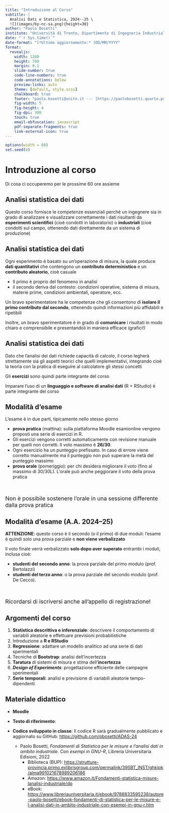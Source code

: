 ```yaml
---
title: "Introduzione al Corso"
subtitle: |
  Analisi Dati e Statistica, 2024--25 \
  ![](images/by-nc-sa.png){height=30}
author: "Paolo Bosetti"
institute: "Università di Trento, Dipartimento di Ingegneria Industriale"
date: "`r Sys.time()`"
date-format: "[*Ultimo aggiornamento:* ]DD/MM/YYYY"
format: 
  revealjs:
    width: 1280
    height: 700
    margin: 0.1
    slide-number: true
    code-line-numbers: true
    code-annotations: below
    preview-links: auto
    theme: [default, style.scss]
    chalkboard: true
    footer: "paolo.bosetti@unitn.it --- [https://paolobosetti.quarto.pub](https://paolobosetti.quarto.pub)"
    fig-width: 5
    fig-height: 4
    fig-dpi: 300
    touch: true
    email-obfuscation: javascript
    pdf-separate-fragments: true
    link-external-icon: true
---
```


```r
options(width = 60)
set.seed(0)
```


# Introduzione al corso

Di cosa ci occuperemo per le prossime 60 ore assieme


## Analisi statistica dei dati

Questo corso fornisce le competenze essenziali perché un ingegnere sia in grado di analizzare e visualizzare correttamente i dati risultanti da **esperimenti scientifici** (cioè condotti in laboratorio) o **industriali** (cioè condotti sul campo, ottenendo dati direttamente da un sistema di produzione)

## Analisi statistica dei dati

Ogni esperimento è basato su un'operazione di misura, la quale produce **dati quantitativi** che contengono un **contributo deterministico** e un **contributo aleatorio**, cioè casuale

-   Il primo è proprio del fenomeno in analisi
-   il secondo deriva dal contesto: condizioni operative, sistema di misura, materie prime, condizioni ambientali, operatore, ecc.

Un bravo sperimentatore ha le competenze che gli consentono di **isolare il primo contributo dal secondo**, ottenendo quindi informazioni più affidabili e ripetibili

Inoltre, un bravo sperimentatore è in grado di **comunicare** i risultati in modo chiaro e comprensibile e presentandoli in maniera efficace (grafici!)

## Analisi statistica dei dati

Dato che l'analisi dei dati richiede capacità di calcolo, il corso legherà strettamente sia gli aspetti teorici che quelli implementativi, integrando cioè la teoria con la pratica di eseguire al calcolatore gli stessi concetti

Gli **esercizi** sono quindi parte integrante del corso

Imparare l'uso di un **linguaggio e software di analisi dati** (R + RStudio) è parte integrante del corso


## Modalità d'esame
L'esame è in due parti, tipicamente nello stesso giorno

-   **prova pratica** (mattina): sulla piattaforma Moodle esamionline vengono proposti una serie di esercizi in R. 
  * Gli esercizi vengono corretti automaticamente con revisione manuale per quelli non corretti. Il voto massimo è **26/30**.
  * Ogni esercizio ha un punteggio prefissato. In caso di errore viene corretto manualmente ma il punteggio non può superare la metà del punteggio massimo
-   **prova orale** (pomeriggio): per chi desidera migliorare il voto (fino al massimo di 30/30L). L'orale può anche peggiorare il voto della prova pratica

:::{.fragment .highlight-red style="font-size: 125%; margin-top: 50px;"}
Non è possibile sostenere l'orale in una sessione differente dalla prova pratica
:::

## Modalità d'esame (A.A. 2024--25)
**ATTENZIONE**: questo corso è il secondo (o il primo) di due moduli: l'esame è quindi solo una prova parziale e **non viene verbalizzato**

Il voto finale verrà verbalizzato **solo dopo aver superato** entrambi i moduli, inclusa cioè:

- **studenti del secondo anno**: la prova parziale del primo modulo (prof. Bertolazzi)
- **studenti del terzo anno**: o la prova parziale del secondo modulo (prof. De Cecco).

:::{.fragment .highlight-red style="font-size: 125%; margin-top: 50px;"}
Ricordarsi di iscriversi anche all'appello di registrazione!
:::

## Argomenti del corso 
:::{.incremental}
1.   **Statistica descrittiva e inferenziale**: descrivere il comportamento di variabili aleatorie e effettuare previsioni probabilistiche
1.   Introduzione a **R e RStudio**
1.   **Regressione**: adattare un modello analitico ad una serie di dati sperimentali
1.   Tecniche di **Bootstrap**: analisi dell'incertezza
1.   **Taratura** di sistemi di misura e stima dell'**incertezza**
1.   ***Design of Experiments***: progettazione efficiente delle campagne sperimentali
1.   **Serie temporali**: analisi e previsione di variabili aleatorie tempo-dipendenti
:::

## Materiale didattico

* **Moodle**

* **Testo di riferimento**:
* **Codice sviluppato in classe**: Il codice R sarà gradualmente pubblicato e aggiornato su GitHub: [https://github.com/pbosetti/ADAS-24](https://github.com/pbosetti/ADAS-24){target="_blank"}
  * Paolo Bosetti, *Fondamenti di Statistica per le misure e l'analisi dati in ambito industriale. Con esempi in GNU-R*, Libreria Universitaria Edisioni, 2022
    * Biblioteca (BUP): [https://strutture-provincia.primo.exlibrisgroup.com/permalink/39SBT_INST/ghkipk/alma991021678989206186](https://strutture-provincia.primo.exlibrisgroup.com/permalink/39SBT_INST/ghkipk/alma991021678989206186)
    * Amazon: [https://www.amazon.it/Fondamenti-statistica-misure-lanalisi-industriale/dp](https://www.amazon.it/Fondamenti-statistica-misure-lanalisi-industriale/dp)
    * eBook: [https://www.libreriauniversitaria.it/ebook/9788833595238/autore-paolo-bosetti/ebook-fondamenti-di-statistica-per-le-misure-e-l-analisi-dati-in-ambito-industriale-con-esempi-in-gnu-r.htm](https://www.libreriauniversitaria.it/ebook/9788833595238/autore-paolo-bosetti/ebook-fondamenti-di-statistica-per-le-misure-e-l-analisi-dati-in-ambito-industriale-con-esempi-in-gnu-r.htm)
